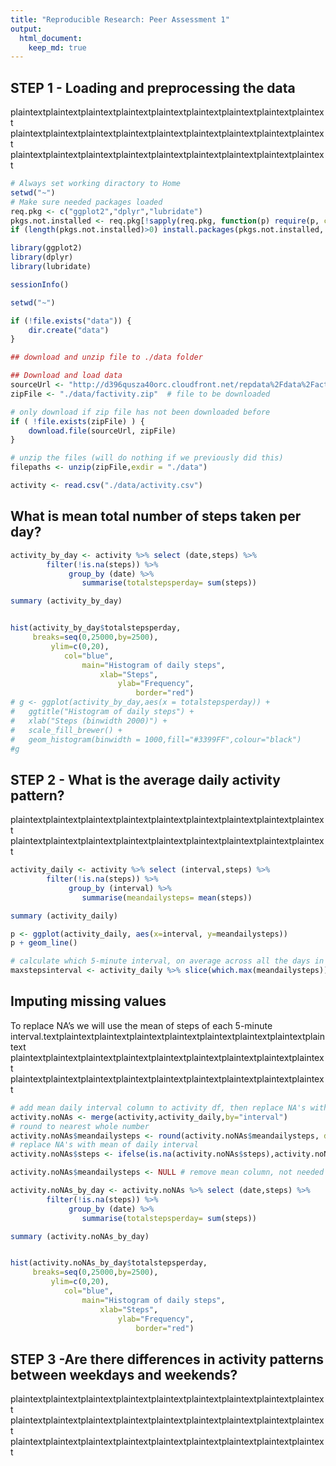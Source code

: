 ```yaml
---
title: "Reproducible Research: Peer Assessment 1"
output: 
  html_document:
    keep_md: true
---
```



## STEP 1 - Loading and preprocessing the data

plaintextplaintextplaintextplaintextplaintextplaintextplaintextplaintextplaintext
plaintextplaintextplaintextplaintextplaintextplaintextplaintextplaintextplaintext
plaintextplaintextplaintextplaintextplaintextplaintextplaintextplaintextplaintext

```r
# Always set working diractory to Home
setwd("~")
# Make sure needed packages loaded
req.pkg <- c("ggplot2","dplyr","lubridate")
pkgs.not.installed <- req.pkg[!sapply(req.pkg, function(p) require(p, character.only=T))]
if (length(pkgs.not.installed)>0) install.packages(pkgs.not.installed, dependencies=TRUE)

library(ggplot2)
library(dplyr)
library(lubridate)

sessionInfo()

setwd("~")

if (!file.exists("data")) {
    dir.create("data")
}

## download and unzip file to ./data folder

## Download and load data
sourceUrl <- "http://d396qusza40orc.cloudfront.net/repdata%2Fdata%2Factivity.zip"
zipFile <- "./data/factivity.zip"  # file to be downloaded

# only download if zip file has not been downloaded before
if ( !file.exists(zipFile) ) {
    download.file(sourceUrl, zipFile)
}

# unzip the files (will do nothing if we previously did this)
filepaths <- unzip(zipFile,exdir = "./data")

activity <- read.csv("./data/activity.csv")
```

## What is mean total number of steps taken per day?

```r

activity_by_day <- activity %>% select (date,steps) %>% 
        filter(!is.na(steps)) %>% 
             group_by (date) %>% 
                summarise(totalstepsperday= sum(steps))

summary (activity_by_day)


hist(activity_by_day$totalstepsperday,
     breaks=seq(0,25000,by=2500),
         ylim=c(0,20),
            col="blue",
                main="Histogram of daily steps",
                    xlab="Steps",
                        ylab="Frequency",
                            border="red")
# g <- ggplot(activity_by_day,aes(x = totalstepsperday)) +
#   ggtitle("Histogram of daily steps") +
#   xlab("Steps (binwidth 2000)") +
#   scale_fill_brewer() +
#   geom_histogram(binwidth = 1000,fill="#3399FF",colour="black")
#g


```


## STEP 2 - What is the average daily activity pattern?
plaintextplaintextplaintextplaintextplaintextplaintextplaintextplaintextplaintext
plaintextplaintextplaintextplaintextplaintextplaintextplaintextplaintextplaintext

```r
activity_daily <- activity %>% select (interval,steps) %>% 
        filter(!is.na(steps)) %>% 
             group_by (interval) %>% 
                summarise(meandailysteps= mean(steps))

summary (activity_daily)

p <- ggplot(activity_daily, aes(x=interval, y=meandailysteps))
p + geom_line()

# calculate which 5-minute interval, on average across all the days in the dataset, contains the maximum number of steps?
maxstepsinterval <- activity_daily %>% slice(which.max(meandailysteps))

```


## Imputing missing values
To replace NA's we will use the mean of steps of each 5-minute interval.textplaintextplaintextplaintextplaintextplaintextplaintextplaintextplaintext
plaintextplaintextplaintextplaintextplaintextplaintextplaintextplaintextplaintext
plaintextplaintextplaintextplaintextplaintextplaintextplaintextplaintextplaintext

```r

# add mean daily interval column to activity df, then replace NA's with this value
activity.noNAs <- merge(activity,activity_daily,by="interval")
# round to nearest whole number
activity.noNAs$meandailysteps <- round(activity.noNAs$meandailysteps, digits = 0)
# replace NA's with mean of daily interval
activity.noNAs$steps <- ifelse(is.na(activity.noNAs$steps),activity.noNAs$meandailysteps,activity.noNAs$steps)

activity.noNAs$meandailysteps <- NULL # remove mean column, not needed

activity.noNAs_by_day <- activity.noNAs %>% select (date,steps) %>% 
        filter(!is.na(steps)) %>% 
             group_by (date) %>% 
                summarise(totalstepsperday= sum(steps))

summary (activity.noNAs_by_day)


hist(activity.noNAs_by_day$totalstepsperday,
     breaks=seq(0,25000,by=2500),
         ylim=c(0,20),
            col="blue",
                main="Histogram of daily steps",
                    xlab="Steps",
                        ylab="Frequency",
                            border="red")

```



## STEP 3 -Are there differences in activity patterns between weekdays and weekends?
plaintextplaintextplaintextplaintextplaintextplaintextplaintextplaintextplaintext
plaintextplaintextplaintextplaintextplaintextplaintextplaintextplaintextplaintext
plaintextplaintextplaintextplaintextplaintextplaintextplaintextplaintextplaintext
